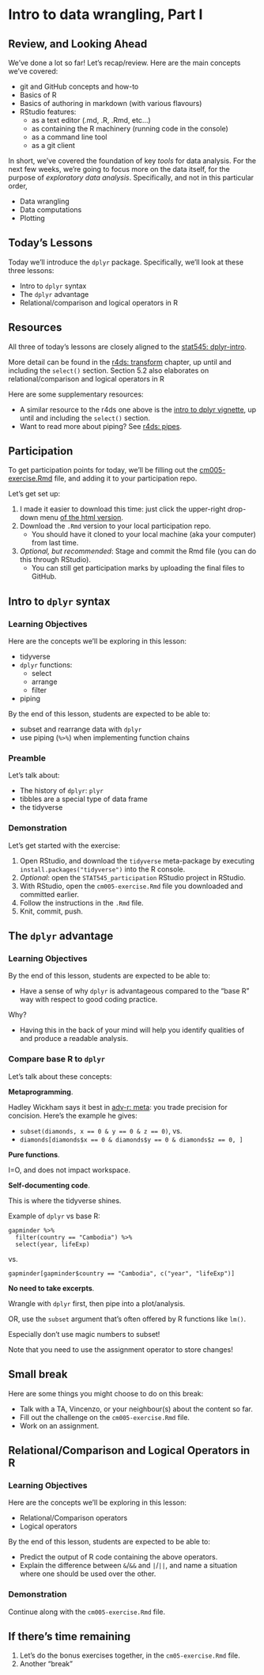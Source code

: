 # Intro to data wrangling, Part I

## Review, and Looking Ahead

We've done a lot so far! Let's recap/review. Here are the main concepts we've covered:

- git and GitHub concepts and how-to
- Basics of R
- Basics of authoring in markdown (with various flavours)
- RStudio features:
    - as a text editor (.md, .R, .Rmd, etc...)
    - as containing the R machinery (running code in the console)
    - as a command line tool
    - as a git client

In short, we've covered the foundation of key _tools_ for data analysis. For the next few weeks, we're going to focus more on the data itself, for the purpose of _exploratory data analysis_. Specifically, and not in this particular order, 

- Data wrangling
- Data computations
- Plotting

## Today's Lessons

Today we'll introduce the `dplyr` package. Specifically, we'll look at these three lessons:

- Intro to `dplyr` syntax
- The `dplyr` advantage
- Relational/comparison and logical operators in R

## Resources

All three of today's lessons are closely aligned to the [stat545: dplyr-intro](http://stat545.com/block009_dplyr-intro.html).

More detail can be found in the [r4ds: transform](http://r4ds.had.co.nz/transform.html) chapter, up until and including the `select()` section. Section 5.2 also elaborates on relational/comparison and logical operators in R

Here are some supplementary resources:

- A similar resource to the r4ds one above is the [intro to dplyr vignette](https://cran.r-project.org/web/packages/dplyr/vignettes/dplyr.html), up until and including the `select()` section.
- Want to read more about piping? See [r4ds: pipes](http://r4ds.had.co.nz/pipes.html).

## Participation

To get participation points for today, we'll be filling out the [cm005-exercise.Rmd](https://github.com/STAT545-UBC/Classroom/blob/master/notes/cm005-exercise.Rmd) file, and adding it to your participation repo.

Let's get set up:

1. I made it easier to download this time: just click the upper-right drop-down menu [of the html version](http://stat545.com/Classroom/notes/cm005-exercise.nb.html).
2. Download the `.Rmd` version to your local participation repo.
    - You should have it cloned to your local machine (aka your computer) from last time.
3. _Optional, but recommended_: Stage and commit the Rmd file (you can do this through RStudio).
    - You can still get participation marks by uploading the final files to GitHub.

## Intro to `dplyr` syntax

### Learning Objectives

Here are the concepts we'll be exploring in this lesson:

- tidyverse
- `dplyr` functions:
    - select
    - arrange
    - filter
- piping

By the end of this lesson, students are expected to be able to:

- subset and rearrange data with `dplyr`
- use piping (`%>%`) when implementing function chains

### Preamble

Let's talk about:

- The history of `dplyr`: `plyr`
- tibbles are a special type of data frame
- the tidyverse

### Demonstration

Let's get started with the exercise:

1. Open RStudio, and download the `tidyverse` meta-package by executing `install.packages("tidyverse")` into the R console.
2. _Optional_: open the `STAT545_participation` RStudio project in RStudio.
3. With RStudio, open the `cm005-exercise.Rmd` file you downloaded and committed earlier.
4. Follow the instructions in the `.Rmd` file.
5. Knit, commit, push.

## The `dplyr` advantage

### Learning Objectives

By the end of this lesson, students are expected to be able to:

- Have a sense of why `dplyr` is advantageous compared to the "base R" way with respect to good coding practice.

Why?

- Having this in the back of your mind will help you identify qualities of and produce a readable analysis.

### Compare base R to `dplyr`

Let's talk about these concepts:

__Metaprogramming__.

Hadley Wickham says it best in [adv-r: meta](https://adv-r.hadley.nz/meta.html): you trade precision for concision. Here's the example he gives:

- `subset(diamonds, x == 0 & y == 0 & z == 0)`, vs.
- `diamonds[diamonds$x == 0 & diamonds$y == 0 & diamonds$z == 0, ]`

__Pure functions__.

I=O, and does not impact workspace.

__Self-documenting code__. 

This is where the tidyverse shines.

Example of `dplyr` vs base R:

```
gapminder %>%
  filter(country == "Cambodia") %>%
  select(year, lifeExp)
```

vs.

```
gapminder[gapminder$country == "Cambodia", c("year", "lifeExp")]
```

__No need to take excerpts__.

Wrangle with `dplyr` first, then pipe into a plot/analysis.

OR, use the `subset` argument that's often offered by R functions like `lm()`.

Especially don't use magic numbers to subset!

Note that you need to use the assignment operator to store changes!

## Small break

Here are some things you might choose to do on this break:

- Talk with a TA, Vincenzo, or your neighbour(s) about the content so far.
- Fill out the challenge on the `cm005-exercise.Rmd` file.
- Work on an assignment.

## Relational/Comparison and Logical Operators in R

### Learning Objectives

Here are the concepts we'll be exploring in this lesson:

- Relational/Comparison operators
- Logical operators

By the end of this lesson, students are expected to be able to:

- Predict the output of R code containing the above operators.
- Explain the difference between `&`/`&&` and `|`/`||`, and name a situation where one should be used over the other.

### Demonstration

Continue along with the `cm005-exercise.Rmd` file. 

## If there's time remaining

1. Let's do the bonus exercises together, in the `cm05-exercise.Rmd` file.
2. Another "break"